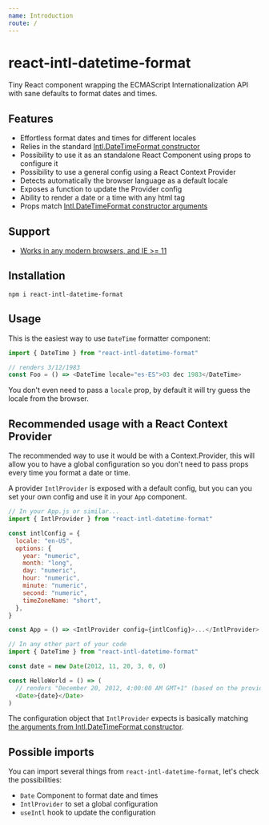 ```yaml
---
name: Introduction
route: /
---
```


# react-intl-datetime-format

Tiny React component wrapping the ECMAScript Internationalization API with sane defaults to format dates and times.

## Features

- Effortless format dates and times for different locales
- Relies in the standard [Intl.DateTimeFormat constructor](https://developer.mozilla.org/en-US/docs/Web/JavaScript/Reference/Global_Objects/DateTimeFormat)
- Possibility to use it as an standalone React Component using props to configure it
- Possibility to use a general config using a React Context Provider
- Detects automatically the browser language as a default locale
- Exposes a function to update the Provider config
- Ability to render a date or a time with any html tag
- Props match [Intl.DateTimeFormat constructor arguments](https://developer.mozilla.org/en-US/docs/Web/JavaScript/Reference/Global_Objects/DateTimeFormat#Parameters)

## Support

- [Works in any modern browsers, and IE >= 11](https://caniuse.com/#feat=internationalization)

## Installation

```shell
npm i react-intl-datetime-format
```

## Usage

This is the easiest way to use `DateTime` formatter component:

```js
import { DateTime } from "react-intl-datetime-format"

// renders 3/12/1983
const Foo = () => <DateTime locale="es-ES">03 dec 1983</DateTime>
```

You don't even need to pass a `locale` prop, by default it will try guess the locale from the browser.

## Recommended usage with a React Context Provider

The recommended way to use it would be with a Context.Provider, this will allow you to have a global configuration so you don't need to pass props every time you format a date or time.

A provider `IntlProvider` is exposed with a default config, but you can you set your own config and use it in your `App` component.

```js
// In your App.js or similar...
import { IntlProvider } from "react-intl-datetime-format"

const intlConfig = {
  locale: "en-US",
  options: {
    year: "numeric",
    month: "long",
    day: "numeric",
    hour: "numeric",
    minute: "numeric",
    second: "numeric",
    timeZoneName: "short",
  },
}

const App = () => <IntlProvider config={intlConfig}>...</IntlProvider>

// In any other part of your code
import { DateTime } from "react-intl-datetime-format"

const date = new Date(2012, 11, 20, 3, 0, 0)

const HelloWorld = () => (
  // renders "December 20, 2012, 4:00:00 AM GMT+1" (based on the provider config)
  <Date>{date}</Date>
)
```

The configuration object that `IntlProvider` expects is basically matching [the arguments from Intl.DateTimeFormat constructor](https://developer.mozilla.org/en-US/docs/Web/JavaScript/Reference/Global_Objects/DateTimeFormat#Parameters).

## Possible imports

You can import several things from `react-intl-datetime-format`, let's check the possibilities:

- `Date` Component to format date and times
- `IntlProvider` to set a global configuration
- `useIntl` hook to update the configuration
